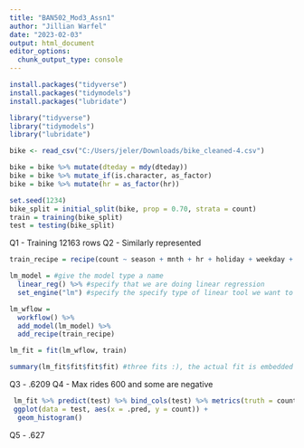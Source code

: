 ---
title: "BAN502_Mod3_Assn1"
author: "Jillian Warfel"
date: "2023-02-03"
output: html_document
editor_options: 
  chunk_output_type: console
---

```{r Loading Packages and Datasets}
install.packages("tidyverse")
install.packages("tidymodels")
install.packages("lubridate")

library("tidyverse")
library("tidymodels")
library("lubridate")

bike <- read_csv("C:/Users/jeler/Downloads/bike_cleaned-4.csv")
```

```{r Mutate data}
bike = bike %>% mutate(dteday = mdy(dteday))
bike = bike %>% mutate_if(is.character, as_factor)
bike = bike %>% mutate(hr = as_factor(hr))
```

```{r}
set.seed(1234)
bike_split = initial_split(bike, prop = 0.70, strata = count)
train = training(bike_split)
test = testing(bike_split)
```
Q1 - Training 12163 rows
Q2 - Similarly represented

```{r Tidymodels recipe}
train_recipe = recipe(count ~ season + mnth + hr + holiday + weekday + temp + weathersit, train)
```


```{r Tidymodels model}
lm_model = #give the model type a name 
  linear_reg() %>% #specify that we are doing linear regression
  set_engine("lm") #specify the specify type of linear tool we want to use 
```

```{r Tidymodels workflow}
lm_wflow = 
  workflow() %>% 
  add_model(lm_model) %>% 
  add_recipe(train_recipe)

lm_fit = fit(lm_wflow, train)

summary(lm_fit$fit$fit$fit) #three fits :), the actual fit is embedded deeply in the object

```
Q3 - .6209
Q4 - Max rides 600 and some are negative

```{r}
 lm_fit %>% predict(test) %>% bind_cols(test) %>% metrics(truth = count, estimate =.pred)
 ggplot(data = test, aes(x = .pred, y = count)) +
  geom_histogram()

```

Q5 - .627